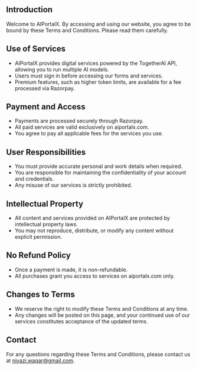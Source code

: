 

<h2><strong>Introduction</strong></h2>

Welcome to AIPortalX. By accessing and using our website, you agree to be bound by these Terms and Conditions. Please read them carefully.

<h2><strong>Use of Services</strong></h2>

- AIPortalX provides digital services powered by the TogetherAI API, allowing you to run multiple AI models.
- Users must sign in before accessing our forms and services.
- Premium features, such as higher token limits, are available for a fee processed via Razorpay.

<h2><strong>Payment and Access</strong></h2>

- Payments are processed securely through Razorpay.
- All paid services are valid exclusively on aiportalx.com.
- You agree to pay all applicable fees for the services you use.

<h2><strong>User Responsibilities</strong></h2>

- You must provide accurate personal and work details when required.
- You are responsible for maintaining the confidentiality of your account and credentials.
- Any misuse of our services is strictly prohibited.

<h2><strong>Intellectual Property</strong></h2>

- All content and services provided on AIPortalX are protected by intellectual property laws.
- You may not reproduce, distribute, or modify any content without explicit permission.

<h2><strong>No Refund Policy</strong></h2>

- Once a payment is made, it is non-refundable.
- All purchases grant you access to services on aiportalx.com only.

<h2><strong>Changes to Terms</strong></h2>

- We reserve the right to modify these Terms and Conditions at any time.
- Any changes will be posted on this page, and your continued use of our services constitutes acceptance of the updated terms.

<h2><strong>Contact</strong></h2>

For any questions regarding these Terms and Conditions, please contact us at [niyazi.waqar@gmail.com](mailto:niyazi.waqar@gmail.com).

